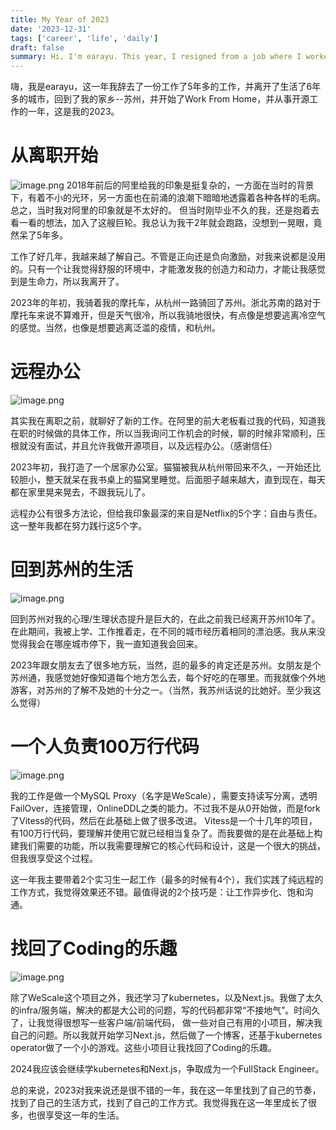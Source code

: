 ```yaml
---
title: My Year of 2023
date: '2023-12-31'
tags: ['career', 'life', 'daily']
draft: false
summary: Hi, I'm earayu. This year, I resigned from a job where I worked for over five years and left the city where I lived for more than six years to return to my hometown, Suzhou. I began working from home and engaging in open-source projects. This has been my 2023.
---
```


嗨，我是earayu，这一年我辞去了一份工作了5年多的工作，并离开了生活了6年多的城市，回到了我的家乡--苏州，并开始了Work From Home，并从事开源工作的一年，这是我的2023。 <a name="GUVHH"></a>

# 从离职开始
![image.png](/assets/daily/motorcycle202301.png)
2018年前后的阿里给我的印象是挺复杂的，一方面在当时的背景下，有着不小的光环，另一方面也在前涌的浪潮下暗暗地透露着各种各样的毛病。总之，当时我对阿里的印象就是不太好的。
但当时刚毕业不久的我，还是抱着去看一看的想法，加入了这艘巨轮。我总认为我干2年就会跑路，没想到一晃眼，竟然呆了5年多。

工作了好几年，我越来越了解自己。不管是正向还是负向激励，对我来说都是没用的。只有一个让我觉得舒服的环境中，才能激发我的创造力和动力，才能让我感觉到是生命力，所以我离开了。

2023年的年初，我骑着我的摩托车，从杭州一路骑回了苏州。浙北苏南的路对于摩托车来说不算难开，但是天气很冷，所以我骑地很快，有点像是想要逃离冷空气的感觉。当然，也像是想要逃离泛滥的疫情，和杭州。

# 远程办公
![image.png](/assets/daily/desktop202301.png)

其实我在离职之前，就聊好了新的工作。在阿里的前大老板看过我的代码，知道我在职的时候做的具体工作，所以当我询问工作机会的时候，聊的时候非常顺利，压根就没有面试，并且允许我做开源项目，以及远程办公。（感谢信任）

2023年初，我打造了一个居家办公室。猫猫被我从杭州带回来不久，一开始还比较胆小，整天就呆在我书桌上的猫窝里睡觉。后面胆子越来越大，直到现在，每天都在家里晃来晃去，不跟我玩儿了。

远程办公有很多方法论，但给我印象最深的来自是Netflix的5个字：自由与责任。这一整年我都在努力践行这5个字。


# 回到苏州的生活
![image.png](/assets/daily/lifeinsuzhou2023.png)

回到苏州对我的心理/生理状态提升是巨大的，在此之前我已经离开苏州10年了。在此期间，我被上学、工作推着走，在不同的城市经历着相同的漂泊感。我从来没觉得我会在哪座城市停下，我一直知道我会回来。

2023年跟女朋友去了很多地方玩，当然，逛的最多的肯定还是苏州。女朋友是个苏州通，我感觉她好像知道每个地方怎么去，每个好吃的在哪里。而我就像个外地游客，对苏州的了解不及她的十分之一。（当然，我苏州话说的比她好。至少我这么觉得）

# 一个人负责100万行代码
![image.png](/assets/daily/WeScaleLOC2023.png)

我的工作是做一个MySQL Proxy（名字是WeScale），需要支持读写分离，透明FailOver，连接管理，OnlineDDL之类的能力。不过我不是从0开始做，而是fork了Vitess的代码，然后在此基础上做了很多改进。
Vitess是一个十几年的项目，有100万行代码，要理解并使用它就已经相当复杂了。而我要做的是在此基础上构建我们需要的功能，所以我需要理解它的核心代码和设计，这是一个很大的挑战，但我很享受这个过程。

这一年我主要带着2个实习生一起工作（最多的时候有4个），我们实践了纯远程的工作方式，我觉得效果还不错。最值得说的2个技巧是：让工作异步化、饱和沟通。

# 找回了Coding的乐趣
![image.png](/assets/daily/contribution2023.png)

除了WeScale这个项目之外，我还学习了kubernetes，以及Next.js。我做了太久的infra/服务端，解决的都是大公司的问题，写的代码都非常“不接地气”。时间久了，让我觉得很想写一些客户端/前端代码，
做一些对自己有用的小项目，解决我自己的问题。所以我就开始学习Next.js，然后做了一个博客，还基于kubernetes operator做了一个小的游戏。这些小项目让我找回了Coding的乐趣。

2024我应该会继续学kubernetes和Next.js，争取成为一个FullStack Engineer。

总的来说，2023对我来说还是很不错的一年，我在这一年里找到了自己的节奏，找到了自己的生活方式，找到了自己的工作方式。我觉得我在这一年里成长了很多，也很享受这一年的生活。
